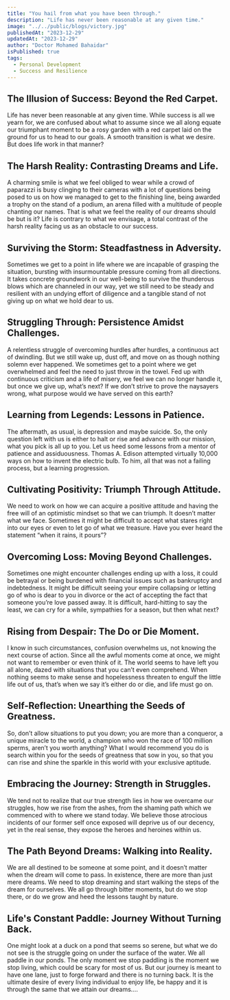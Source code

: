 ```yaml
---
title: "You hail from what you have been through."
description: "Life has never been reasonable at any given time."
image: "../../public/blogs/victory.jpg"
publishedAt: "2023-12-29"
updatedAt: "2023-12-29"
author: "Doctor Mohamed Bahaidar"
isPublished: true
tags:
  - Personal Development
  - Success and Resilience
---
```


## The Illusion of Success: Beyond the Red Carpet.

Life has never been reasonable at any given time. While success is all we yearn for, we are confused about what to assume since we all along equate our triumphant moment to be a rosy garden with a red carpet laid on the ground for us to head to our goals. A smooth transition is what we desire. But does life work in that manner?

## The Harsh Reality: Contrasting Dreams and Life.

A charming smile is what we feel obliged to wear while a crowd of paparazzi is busy clinging to their cameras with a lot of questions being posed to us on how we managed to get to the finishing line, being awarded a trophy on the stand of a podium, an arena filled with a multitude of people chanting our names. That is what we feel the reality of our dreams should be but is it? Life is contrary to what we envisage, a total contrast of the harsh reality facing us as an obstacle to our success.

## Surviving the Storm: Steadfastness in Adversity.

Sometimes we get to a point in life where we are incapable of grasping the situation, bursting with insurmountable pressure coming from all directions. It takes concrete groundwork in our well-being to survive the thunderous blows which are channeled in our way, yet we still need to be steady and resilient with an undying effort of diligence and a tangible stand of not giving up on what we hold dear to us.

## Struggling Through: Persistence Amidst Challenges.

A relentless struggle of overcoming hurdles after hurdles, a continuous act of dwindling. But we still wake up, dust off, and move on as though nothing solemn ever happened. We sometimes get to a point where we get overwhelmed and feel the need to just throw in the towel. Fed up with continuous criticism and a life of misery, we feel we can no longer handle it, but once we give up, what’s next? If we don’t strive to prove the naysayers wrong, what purpose would we have served on this earth?

## Learning from Legends: Lessons in Patience.

The aftermath, as usual, is depression and maybe suicide. So, the only question left with us is either to halt or rise and advance with our mission, what you pick is all up to you. Let us heed some lessons from a mentor of patience and assiduousness. Thomas A. Edison attempted virtually 10,000 ways on how to invent the electric bulb. To him, all that was not a failing process, but a learning progression.

## Cultivating Positivity: Triumph Through Attitude.

We need to work on how we can acquire a positive attitude and having the free will of an optimistic mindset so that we can triumph. It doesn’t matter what we face. Sometimes it might be difficult to accept what stares right into our eyes or even to let go of what we treasure. Have you ever heard the statement “when it rains, it pours”?

## Overcoming Loss: Moving Beyond Challenges.

Sometimes one might encounter challenges ending up with a loss, it could be betrayal or being burdened with financial issues such as bankruptcy and indebtedness. It might be difficult seeing your empire collapsing or letting go of who is dear to you in divorce or the act of accepting the fact that someone you’re love passed away. It is difficult, hard-hitting to say the least, we can cry for a while, sympathies for a season, but then what next?

## Rising from Despair: The Do or Die Moment.

I know in such circumstances, confusion overwhelms us, not knowing the next course of action. Since all the awful moments come at once, we might not want to remember or even think of it. The world seems to have left you all alone, dazed with situations that you can’t even comprehend. When nothing seems to make sense and hopelessness threaten to engulf the little life out of us, that’s when we say it’s either do or die, and life must go on.

## Self-Reflection: Unearthing the Seeds of Greatness.

So, don’t allow situations to put you down; you are more than a conqueror, a unique miracle to the world, a champion who won the race of 100 million sperms, aren’t you worth anything? What I would recommend you do is search within you for the seeds of greatness that sow in you, so that you can rise and shine the sparkle in this world with your exclusive aptitude.

## Embracing the Journey: Strength in Struggles.

We tend not to realize that our true strength lies in how we overcame our struggles, how we rise from the ashes, from the shaming path which we commenced with to where we stand today. We believe those atrocious incidents of our former self once exposed will deprive us of our decency, yet in the real sense, they expose the heroes and heroines within us.

## The Path Beyond Dreams: Walking into Reality.

We are all destined to be someone at some point, and it doesn’t matter when the dream will come to pass. In existence, there are more than just mere dreams. We need to stop dreaming and start walking the steps of the dream for ourselves. We all go through bitter moments, but do we stop there, or do we grow and heed the lessons taught by nature.

## Life's Constant Paddle: Journey Without Turning Back.

One might look at a duck on a pond that seems so serene, but what we do not see is the struggle going on under the surface of the water. We all paddle in our ponds. The only moment we stop paddling is the moment we stop living, which could be scary for most of us. But our journey is meant to have one lane, just to forge forward and there is no turning back. It is the ultimate desire of every living individual to enjoy life, be happy and it is through the same that we attain our dreams….
